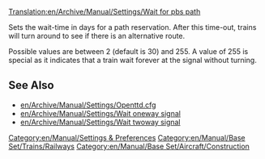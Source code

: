 [[Translation:en/Archive/Manual/Settings/Wait for pbs path]]


Sets the wait-time in days for a path reservation. After this time-out, trains will turn around to see if there is an alternative route. 

Possible values are between 2 (default is 30) and 255. A value of 255 is special as it indicates that a train wait forever at the signal without turning.

== See Also ==

* [[en/Archive/Manual/Settings/Openttd.cfg]]
* [[en/Archive/Manual/Settings/Wait oneway signal]]
* [[en/Archive/Manual/Settings/Wait twoway signal]]

[[Category:en/Manual/Settings & Preferences]]
[[Category:en/Manual/Base Set/Trains/Railways]]
[[Category:en/Manual/Base Set/Aircraft/Construction]]
{{en/Manual/Base Set/Industries/Stub}}